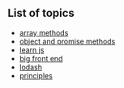 ## List of topics

- [array methods](/array-methods)
- [object and promise methods](/object-and-promise-methods)
- [learn js](/learn-js)
- [big front end](/big-front-end)
- [lodash](/lodash)
- [principles](/principles)
